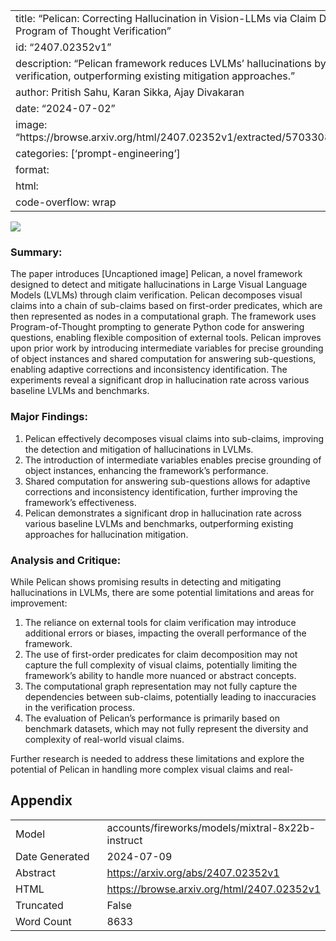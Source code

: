 
---
title: "Pelican: Correcting Hallucination in Vision-LLMs via Claim Decomposition and Program of Thought Verification"
id: "2407.02352v1"
description: "Pelican framework reduces LVLMs' hallucinations by 8-32% via claim verification, outperforming existing mitigation approaches."
author: Pritish Sahu, Karan Sikka, Ajay Divakaran
date: "2024-07-02"
image: "https://browse.arxiv.org/html/2407.02352v1/extracted/5703308/images/pelican.png"
categories: ['prompt-engineering']
format:
  html:
    code-overflow: wrap
---

![](https://browse.arxiv.org/html/2407.02352v1/extracted/5703308/images/pelican.png)

### Summary:

The paper introduces [Uncaptioned image] Pelican, a novel framework designed to detect and mitigate hallucinations in Large Visual Language Models (LVLMs) through claim verification. Pelican decomposes visual claims into a chain of sub-claims based on first-order predicates, which are then represented as nodes in a computational graph. The framework uses Program-of-Thought prompting to generate Python code for answering questions, enabling flexible composition of external tools. Pelican improves upon prior work by introducing intermediate variables for precise grounding of object instances and shared computation for answering sub-questions, enabling adaptive corrections and inconsistency identification. The experiments reveal a significant drop in hallucination rate across various baseline LVLMs and benchmarks.

### Major Findings:

1. Pelican effectively decomposes visual claims into sub-claims, improving the detection and mitigation of hallucinations in LVLMs.
2. The introduction of intermediate variables enables precise grounding of object instances, enhancing the framework's performance.
3. Shared computation for answering sub-questions allows for adaptive corrections and inconsistency identification, further improving the framework's effectiveness.
4. Pelican demonstrates a significant drop in hallucination rate across various baseline LVLMs and benchmarks, outperforming existing approaches for hallucination mitigation.

### Analysis and Critique:

While Pelican shows promising results in detecting and mitigating hallucinations in LVLMs, there are some potential limitations and areas for improvement:

1. The reliance on external tools for claim verification may introduce additional errors or biases, impacting the overall performance of the framework.
2. The use of first-order predicates for claim decomposition may not capture the full complexity of visual claims, potentially limiting the framework's ability to handle more nuanced or abstract concepts.
3. The computational graph representation may not fully capture the dependencies between sub-claims, potentially leading to inaccuracies in the verification process.
4. The evaluation of Pelican's performance is primarily based on benchmark datasets, which may not fully represent the diversity and complexity of real-world visual claims.

Further research is needed to address these limitations and explore the potential of Pelican in handling more complex visual claims and real-

## Appendix

|          |          |
|----------|----------|
| Model     | accounts/fireworks/models/mixtral-8x22b-instruct       |
| Date Generated     | 2024-07-09       |
| Abstract | [https://arxiv.org/abs/2407.02352v1](https://arxiv.org/abs/2407.02352v1)        |
| HTML     | [https://browse.arxiv.org/html/2407.02352v1](https://browse.arxiv.org/html/2407.02352v1)       |
| Truncated       | False       |
| Word Count       | 8633       |
